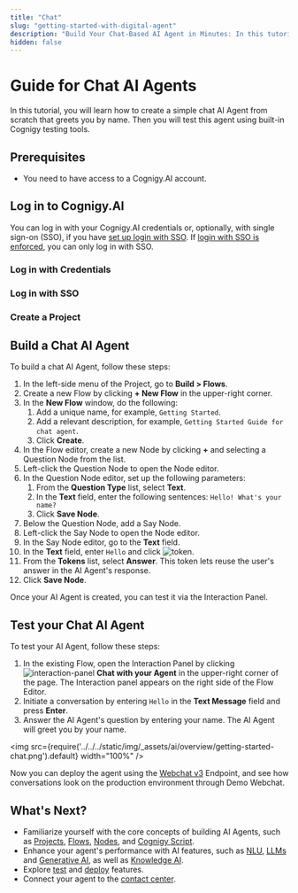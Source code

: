 ```yaml
---
title: "Chat"
slug: "getting-started-with-digital-agent"
description: "Build Your Chat-Based AI Agent in Minutes: In this tutorial, you will learn how to create a simple chat AI Agent from scratch that greets you by name. Then you will test this agent using built-in Cognigy testing tools."
hidden: false
---
```



# Guide for Chat AI Agents

In this tutorial, you will learn how to create a simple chat AI Agent from scratch that greets you by name.
Then you will test this agent using built-in Cognigy testing tools.

## Prerequisites

- You need to have access to a Cognigy.AI account.

## Log in to Cognigy.AI

You can log in with your Cognigy.AI credentials or, optionally, with single sign-on (SSO), if you have [set up login with SSO](../../ai/installation/single-sign-on-saml2.mdx). If [login with SSO is enforced](../../ai/installation/single-sign-on-saml2.mdx#enforce-login-with-sso), you can only log in with SSO.

### Log in with Credentials

<LogInWithCredentials />

### Log in with SSO

<LogInWithSSO />

### Create a Project

<CreateProjects />

## Build a Chat AI Agent

To build a chat AI Agent, follow these steps:

1. In the left-side menu of the Project, go to **Build > Flows**.
2. Create a new Flow by clicking **+ New Flow** in the upper-right corner.
3. In the **New Flow** window, do the following:
    1. Add a unique name, for example, `Getting Started`.
    2. Add a relevant description, for example, `Getting Started Guide for chat agent`.
    3. Click **Create**.
4. In the Flow editor, create a new Node by clicking **+** and selecting a Question Node from the list.
5. Left-click the Question Node to open the Node editor.
6. In the Question Node editor, set up the following parameters:
    1. From the **Question Type** list, select **Text**.
    2. In the **Text** field, enter the following sentences: `Hello! What's your name?`
    3. Click **Save Node**.
7. Below the Question Node, add a Say Node. 
8. Left-click the Say Node to open the Node editor. 
9. In the Say Node editor, go to the **Text** field.
10. In the **Text** field, enter `Hello` and click ![token](../../../static/img/_assets/icons/token.svg).
11. From the **Tokens** list, select **Answer**. This token lets reuse the user's answer in the AI Agent's response.
12. Click **Save Node**.

Once your AI Agent is created, you can test it via the Interaction Panel.

## Test your Chat AI Agent

To test your AI Agent, follow these steps:

1. In the existing Flow, open the Interaction Panel by clicking ![interaction-panel](../../../static/img/_assets/icons/interaction-panel.svg) **Chat with your Agent** in the upper-right corner of the page. The Interaction panel appears on the right side of the Flow Editor.
2. Initiate a conversation by entering `Hello` in the **Text Message** field and press **Enter**.
3. Answer the AI Agent's question by entering your name. The AI Agent will greet you by your name.

<img src={require('../../../static/img/_assets/ai/overview/getting-started-chat.png').default} width="100%" />

Now you can deploy the agent using the [Webchat v3](../../webchat/getting-started.mdx#create-an-endpoint) Endpoint, and see how conversations look on the production environment through Demo Webchat.

## What's Next?

- Familiarize yourself with the core concepts of building AI Agents, such as [Projects](../resource/projects.mdx), [Flows](../resource/flows/overview.mdx), [Nodes](../resource/nodes/overview.mdx), and [Cognigy Script](../resource/cognigyscript.mdx).
- Enhance your agent's performance with AI features, such as [NLU](../empower/nlu/overview.mdx), [LLMs](../empower/llms/overview.mdx) and [Generative AI](../empower/generative-ai.mdx), as well as [Knowledge AI](../empower/knowledge-ai/overview.mdx).
- Explore [test](../test/interaction-panel/overview.mdx) and [deploy](../deploy/endpoints/overview.mdx) features.
- Connect your agent to the [contact center](../human-escalation/handovers.mdx).
